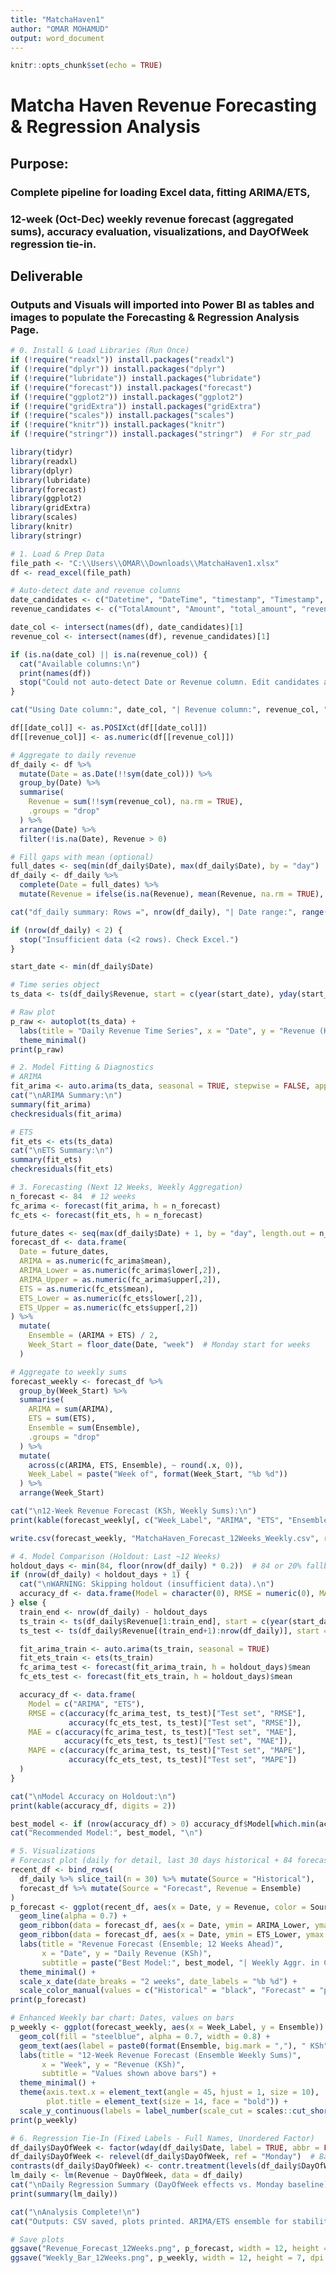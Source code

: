 ---
title: "MatchaHaven1"
author: "OMAR MOHAMUD"
output: word_document
---

```{r setup, include=FALSE}
knitr::opts_chunk$set(echo = TRUE)
```

# Matcha Haven Revenue Forecasting & Regression Analysis

## Purpose:

### Complete pipeline for loading Excel data, fitting ARIMA/ETS,

### 12-week (Oct-Dec) weekly revenue forecast (aggregated sums), accuracy evaluation, visualizations, and DayOfWeek regression tie-in.

## Deliverable

### Outputs and Visuals will imported into Power BI as tables and images to populate the Forecasting & Regression Analysis Page.

```{r echo=FALSE, message=FALSE, warning=FALSE}
# 0. Install & Load Libraries (Run Once)
if (!require("readxl")) install.packages("readxl")
if (!require("dplyr")) install.packages("dplyr")
if (!require("lubridate")) install.packages("lubridate")
if (!require("forecast")) install.packages("forecast")
if (!require("ggplot2")) install.packages("ggplot2")
if (!require("gridExtra")) install.packages("gridExtra")
if (!require("scales")) install.packages("scales")
if (!require("knitr")) install.packages("knitr")
if (!require("stringr")) install.packages("stringr")  # For str_pad

library(tidyr)
library(readxl)
library(dplyr)
library(lubridate)
library(forecast)
library(ggplot2)
library(gridExtra)
library(scales)
library(knitr)
library(stringr)

# 1. Load & Prep Data
file_path <- "C:\\Users\\OMAR\\Downloads\\MatchaHaven1.xlsx"
df <- read_excel(file_path)

# Auto-detect date and revenue columns
date_candidates <- c("Datetime", "DateTime", "timestamp", "Timestamp", "Date", "date")
revenue_candidates <- c("TotalAmount", "Amount", "total_amount", "revenue", "Revenue", "Sales")

date_col <- intersect(names(df), date_candidates)[1]
revenue_col <- intersect(names(df), revenue_candidates)[1]

if (is.na(date_col) || is.na(revenue_col)) {
  cat("Available columns:\n")
  print(names(df))
  stop("Could not auto-detect Date or Revenue column. Edit candidates above.")
}

cat("Using Date column:", date_col, "| Revenue column:", revenue_col, "\n")

df[[date_col]] <- as.POSIXct(df[[date_col]])
df[[revenue_col]] <- as.numeric(df[[revenue_col]])

# Aggregate to daily revenue
df_daily <- df %>%
  mutate(Date = as.Date(!!sym(date_col))) %>%
  group_by(Date) %>%
  summarise(
    Revenue = sum(!!sym(revenue_col), na.rm = TRUE),
    .groups = "drop"
  ) %>%
  arrange(Date) %>%
  filter(!is.na(Date), Revenue > 0)

# Fill gaps with mean (optional)
full_dates <- seq(min(df_daily$Date), max(df_daily$Date), by = "day")
df_daily <- df_daily %>%
  complete(Date = full_dates) %>%
  mutate(Revenue = ifelse(is.na(Revenue), mean(Revenue, na.rm = TRUE), Revenue))

cat("df_daily summary: Rows =", nrow(df_daily), "| Date range:", range(df_daily$Date), "\n")

if (nrow(df_daily) < 2) {
  stop("Insufficient data (<2 rows). Check Excel.")
}

start_date <- min(df_daily$Date)

# Time series object
ts_data <- ts(df_daily$Revenue, start = c(year(start_date), yday(start_date)), frequency = 365.25)

# Raw plot
p_raw <- autoplot(ts_data) + 
  labs(title = "Daily Revenue Time Series", x = "Date", y = "Revenue (KSh)") +
  theme_minimal()
print(p_raw)

# 2. Model Fitting & Diagnostics
# ARIMA
fit_arima <- auto.arima(ts_data, seasonal = TRUE, stepwise = FALSE, approximation = FALSE)
cat("\nARIMA Summary:\n")
summary(fit_arima)
checkresiduals(fit_arima)

# ETS
fit_ets <- ets(ts_data)
cat("\nETS Summary:\n")
summary(fit_ets)
checkresiduals(fit_ets)

# 3. Forecasting (Next 12 Weeks, Weekly Aggregation)
n_forecast <- 84  # 12 weeks
fc_arima <- forecast(fit_arima, h = n_forecast)
fc_ets <- forecast(fit_ets, h = n_forecast)

future_dates <- seq(max(df_daily$Date) + 1, by = "day", length.out = n_forecast)
forecast_df <- data.frame(
  Date = future_dates,
  ARIMA = as.numeric(fc_arima$mean),
  ARIMA_Lower = as.numeric(fc_arima$lower[,2]),
  ARIMA_Upper = as.numeric(fc_arima$upper[,2]),
  ETS = as.numeric(fc_ets$mean),
  ETS_Lower = as.numeric(fc_ets$lower[,2]),
  ETS_Upper = as.numeric(fc_ets$upper[,2])
) %>%
  mutate(
    Ensemble = (ARIMA + ETS) / 2,
    Week_Start = floor_date(Date, "week")  # Monday start for weeks
  )

# Aggregate to weekly sums
forecast_weekly <- forecast_df %>%
  group_by(Week_Start) %>%
  summarise(
    ARIMA = sum(ARIMA),
    ETS = sum(ETS),
    Ensemble = sum(Ensemble),
    .groups = "drop"
  ) %>%
  mutate(
    across(c(ARIMA, ETS, Ensemble), ~ round(.x, 0)),
    Week_Label = paste("Week of", format(Week_Start, "%b %d"))
  ) %>%
  arrange(Week_Start)

cat("\n12-Week Revenue Forecast (KSh, Weekly Sums):\n")
print(kable(forecast_weekly[, c("Week_Label", "ARIMA", "ETS", "Ensemble")], digits = 0))

write.csv(forecast_weekly, "MatchaHaven_Forecast_12Weeks_Weekly.csv", row.names = FALSE)

# 4. Model Comparison (Holdout: Last ~12 Weeks)
holdout_days <- min(84, floor(nrow(df_daily) * 0.2))  # 84 or 20% fallback
if (nrow(df_daily) < holdout_days + 1) {
  cat("\nWARNING: Skipping holdout (insufficient data).\n")
  accuracy_df <- data.frame(Model = character(0), RMSE = numeric(0), MAE = numeric(0), MAPE = numeric(0))
} else {
  train_end <- nrow(df_daily) - holdout_days
  ts_train <- ts(df_daily$Revenue[1:train_end], start = c(year(start_date), yday(start_date)), frequency = 365.25)
  ts_test <- ts(df_daily$Revenue[(train_end+1):nrow(df_daily)], start = end(ts_train) + 1/frequency(ts_train), frequency = 365.25)

  fit_arima_train <- auto.arima(ts_train, seasonal = TRUE)
  fit_ets_train <- ets(ts_train)
  fc_arima_test <- forecast(fit_arima_train, h = holdout_days)$mean
  fc_ets_test <- forecast(fit_ets_train, h = holdout_days)$mean

  accuracy_df <- data.frame(
    Model = c("ARIMA", "ETS"),
    RMSE = c(accuracy(fc_arima_test, ts_test)["Test set", "RMSE"], 
             accuracy(fc_ets_test, ts_test)["Test set", "RMSE"]),
    MAE = c(accuracy(fc_arima_test, ts_test)["Test set", "MAE"], 
            accuracy(fc_ets_test, ts_test)["Test set", "MAE"]),
    MAPE = c(accuracy(fc_arima_test, ts_test)["Test set", "MAPE"], 
             accuracy(fc_ets_test, ts_test)["Test set", "MAPE"])
  )
}

cat("\nModel Accuracy on Holdout:\n")
print(kable(accuracy_df, digits = 2))

best_model <- if (nrow(accuracy_df) > 0) accuracy_df$Model[which.min(accuracy_df$RMSE)] else "N/A"
cat("Recommended Model:", best_model, "\n")

# 5. Visualizations
# Forecast plot (daily for detail, last 30 days historical + 84 forecast)
recent_df <- bind_rows(
  df_daily %>% slice_tail(n = 30) %>% mutate(Source = "Historical"),
  forecast_df %>% mutate(Source = "Forecast", Revenue = Ensemble)
)
p_forecast <- ggplot(recent_df, aes(x = Date, y = Revenue, color = Source)) +
  geom_line(alpha = 0.7) +
  geom_ribbon(data = forecast_df, aes(x = Date, ymin = ARIMA_Lower, ymax = ARIMA_Upper), alpha = 0.2, fill = "blue", inherit.aes = FALSE) +
  geom_ribbon(data = forecast_df, aes(x = Date, ymin = ETS_Lower, ymax = ETS_Upper), alpha = 0.2, fill = "green", inherit.aes = FALSE) +
  labs(title = "Revenue Forecast (Ensemble; 12 Weeks Ahead)",
       x = "Date", y = "Daily Revenue (KSh)",
       subtitle = paste("Best Model:", best_model, "| Weekly Aggr. in CSV")) +
  theme_minimal() +
  scale_x_date(date_breaks = "2 weeks", date_labels = "%b %d") +
  scale_color_manual(values = c("Historical" = "black", "Forecast" = "purple"))
print(p_forecast)

# Enhanced Weekly bar chart: Dates, values on bars
p_weekly <- ggplot(forecast_weekly, aes(x = Week_Label, y = Ensemble)) +
  geom_col(fill = "steelblue", alpha = 0.7, width = 0.8) +
  geom_text(aes(label = paste0(format(Ensemble, big.mark = ","), " KSh")), vjust = -0.3, size = 3.5) +
  labs(title = "12-Week Revenue Forecast (Ensemble Weekly Sums)",
       x = "Week", y = "Revenue (KSh)",
       subtitle = "Values shown above bars") +
  theme_minimal() +
  theme(axis.text.x = element_text(angle = 45, hjust = 1, size = 10),
        plot.title = element_text(size = 14, face = "bold")) +
  scale_y_continuous(labels = label_number(scale_cut = scales::cut_short_scale()))
print(p_weekly)

# 6. Regression Tie-In (Fixed Labels - Full Names, Unordered Factor)
df_daily$DayOfWeek <- factor(wday(df_daily$Date, label = TRUE, abbr = FALSE), ordered = FALSE)  # Full names, unordered
df_daily$DayOfWeek <- relevel(df_daily$DayOfWeek, ref = "Monday")  # Baseline: Monday (now exists)
contrasts(df_daily$DayOfWeek) <- contr.treatment(levels(df_daily$DayOfWeek))  # Dummy contrasts for real names
lm_daily <- lm(Revenue ~ DayOfWeek, data = df_daily)
cat("\nDaily Regression Summary (DayOfWeek effects vs. Monday baseline):\n")
print(summary(lm_daily))

cat("\nAnalysis Complete!\n")
cat("Outputs: CSV saved, plots printed. ARIMA/ETS ensemble for stability.\n")

# Save plots
ggsave("Revenue_Forecast_12Weeks.png", p_forecast, width = 12, height = 6, dpi = 300)
ggsave("Weekly_Bar_12Weeks.png", p_weekly, width = 12, height = 7, dpi = 300)


```
